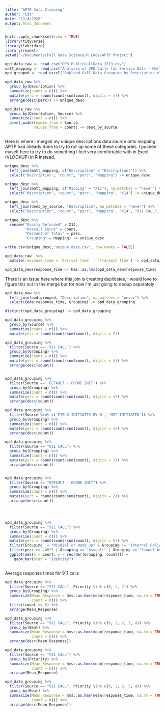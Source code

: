 ```yaml
---
title: "APTP Data Cleaning"
author: "Cat"
date: "12/4/2020"
output: html_document
---
```


```r
knitr::opts_chunk$set(echo = TRUE)
library(tidyverse)
library(lubridate)
library(readxl)
setwd("~/Documents/Fall Data Science/R Code/APTP Project")
```


```r
opd_data_raw <- read_csv("OPD_PublicCallData_2019.csv")
matt_mapping <- read_csv("Analysis of OPD Calls for Service Data - Matt's Coding.csv")
opd_grouped <- read_excel("Oakland Call Data Grouping by Description.xlsx")

```

```r

opd_data_raw %>% 
  group_by(Description) %>% 
  summarize(count = n()) %>% 
  mutate(perc = round(count/sum(count), digits = 4)) %>% 
  arrange(desc(perc)) -> unique_desc

```



```r
opd_data_raw %>% 
  group_by(Description, Source) %>% 
  summarize(count = n()) %>% 
  pivot_wider(names_from = Source,
             values_from = count) -> desc_by_source
  
```




Here is where I merged my unique descriptions data source onto mapping APTP had already done to try to roll up some of these categories. I pushed myself here to try to do something I feel very comfortable with in Excel (VLOOKUP) in R instead.

```r
unique_desc %>% 
  left_join(matt_mapping, c("Description" = "Descriptions")) %>% 
  select("Description", "count", "perc", "Mapping") -> unique_desc
```


```r

unique_desc %>% 
  left_join(matt_mapping, c("Mapping" = "X11"), na_matches = "never") %>% 
  select("Description", "count", "perc", "Mapping", "X14") -> unique_desc

```

```r

unique_desc %>% 
  left_join(desc_by_source, "Description", na_matches = "never") %>% 
  select("Description", "count", "perc", "Mapping", "X14", "911 CALL", "DEFAULT - PHONE INIT", "FIELD INITIATED BY D", "MDT-INITIATED", "ALARM") -> unique_desc

```

```r
unique_desc %>% 
  rename("Easily Defunded" = X14,
         "Overall Count" = count,
         "Percent of Total" = perc,
         "Grouping" = Mapping) -> unique_desc
```


```r
write.csv(unique_desc,"unique_desc.csv", row.names = FALSE)


```

```r
opd_data_raw  %>% 
  mutate(response_time = `Arrival Time` - `Transmit Time`) -> opd_data_new

```

```r
opd_data_new$response_time <- hms::as.hms(opd_data_new$response_time)
```

There is an issue here where this join is creating duplicates, I would love to figure this out in the merge but for now I'm just going to dedup separately

```r
opd_data_new %>% 
  left_join(opd_grouped, "Description", na_matches = "never") %>% 
  select(Code:response_time, Grouping) -> opd_data_grouping

distinct(opd_data_grouping) -> opd_data_grouping


```


```r
opd_data_grouping %>% 
  group_by(Source) %>% 
  summarize(count = n()) %>% 
  mutate(perc = round(count/sum(count), digits = 2))

```

```r

opd_data_grouping %>% 
  filter(Source == '911 CALL') %>% 
  group_by(Grouping) %>% 
  summarize(count = n()) %>% 
  mutate(perc = round(count/sum(count), digits = 4)) %>% 
  arrange(desc(count))


opd_data_grouping %>% 
  filter(Source == 'DEFAULT - PHONE INIT') %>% 
  group_by(Grouping) %>% 
  summarize(count = n()) %>% 
  mutate(perc = round(count/sum(count), digits = 4)) %>% 
  arrange(desc(count))

opd_data_grouping %>% 
  filter(Source %in% c('FIELD INITIATED BY D', 'MDT-INITIATED')) %>% 
  group_by(Grouping) %>% 
  summarize(count = n()) %>% 
  mutate(perc = round(count/sum(count), digits = 4)) %>% 
  arrange(desc(count))
```


```r

opd_data_grouping %>% 
  filter(Source == "911 CALL") %>% 
  group_by(Grouping) %>% 
  summarize(count = n()) %>% 
  mutate(perc = round(count/sum(count), digits = 2)) %>% 
  arrange(desc(count))


opd_data_grouping %>% 
  filter(Source == "DEFAULT - PHONE INIT") %>% 
  group_by(Grouping) %>% 
  summarize(count = n()) %>% 
  mutate(perc = round(count/sum(count), digits = 2)) %>% 
  arrange(desc(count))





```


```r


opd_data_grouping %>% 
  filter(Source == "911 CALL") %>% 
  group_by(Grouping) %>% 
  summarize(count = n()) %>% 
  mutate(perc = round(count/sum(count), digits = 5)) %>% 
  filter(Grouping != "Misdial or Hang Up" & Grouping != "Internal Police Call" ) %>% 
  filter(perc >= .0025 | Grouping == "Assault" | Grouping == "Sexual Assault") %>% 
  ggplot(aes(x = count, y = reorder(Grouping, count))) +
    geom_bar(stat = "identity")
  

```





Average response times for 911 calls


```r
opd_data_grouping %>% 
  filter(Source == "911 CALL", Priority %in% c(0, 1, 2)) %>% 
  group_by(Grouping) %>% 
  summarize(Mean_Response = hms::as.hms(mean(response_time, na.rm = TRUE,)),
            count = n()) %>% 
  filter(count >= 5) %>% 
  arrange(Mean_Response)


```

```r
opd_data_grouping %>% 
  filter(Source == "911 CALL", Priority %in% c(0, 1, 2, 3, 4)) %>% 
  group_by(Beat) %>% 
  summarize(Mean_Response = hms::as.hms(mean(response_time, na.rm = TRUE,)),
            count = n()) %>% 
  arrange(desc(Mean_Response))
```

```r
opd_data_grouping %>% 
  filter(Source == "911 CALL") %>% 
  group_by(Priority) %>% 
  summarize(Mean_Response = hms::as.hms(mean(response_time, na.rm = TRUE,)),
            count = n()) %>% 
  arrange(Mean_Response)
```
```r

opd_data_grouping %>% 
  filter(Source == "911 CALL", Priority %in% c(0, 1, 2, 3, 4)) %>% 
  group_by(Beat) %>% 
  summarize(Mean_Response = hms::as.hms(mean(response_time, na.rm = TRUE,)),
            count = n()) %>% 
  arrange(desc(Mean_Response))


```

